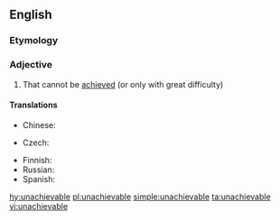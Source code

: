 ==English==

===Etymology===
{{prefix|un|achievable|lang=en}}

===Adjective===
{{en-adj}}

# That cannot be [[achieved]] (or only with great difficulty)

====Translations====
{{trans-top|that cannot be achieved}}
* Chinese:
*: {{trreq|cmn}}
* Czech: {{t|cs|nedosažitelný|m}}
{{trans-mid}}
* Finnish: {{t|fi|saavuttamaton}}
* Russian: {{t+|ru|недостижимый|tr=nedostižímyj|sc=Cyrl}}
* Spanish: {{t+|es|inalcanzable}}
{{trans-bottom}}

[[hy:unachievable]]
[[pl:unachievable]]
[[simple:unachievable]]
[[ta:unachievable]]
[[vi:unachievable]]